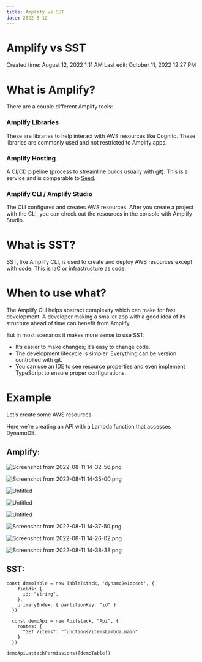 ```yaml
---
title: Amplify vs SST
date: 2022-8-12
---
```


# Amplify vs SST

Created time: August 12, 2022 1:11 AM
Last edit: October 11, 2022 12:27 PM

# What is Amplify?

There are a couple different Amplify tools:

### Amplify Libraries

These are libraries to help interact with AWS resources like Cognito. These libraries are commonly used and not restricted to Amplify apps.

### Amplify Hosting

A CI/CD pipeline (process to streamline builds usually with git). This is a service and is comparable to [Seed](https://seed.run/).

### Amplify CLI / Amplify Studio

The CLI configures and creates AWS resources. After you create a project with the CLI, you can check out the resources in the console with Amplify Studio.

# What is SST?

SST, like Amplify CLI, is used to create and deploy AWS resources except with code. This is IaC or infrastructure as code.

# When to use what?

The Amplify CLI helps abstract complexity which can make for fast development. A developer making a smaller app with a good idea of its structure ahead of time can benefit from Amplify.

But in most scenarios it makes more sense to use SST:

- It’s easier to make changes; it’s easy to change code.
- The development lifecycle is simpler. Everything can be version controlled with git.
- You can use an IDE to see resource properties and even implement TypeScript to ensure proper configurations.

# Example

Let’s create some AWS resources.

Here we’re creating an API with a Lambda function that accesses DynamoDB.

## Amplify:

![Screenshot from 2022-08-11 14-32-56.png](Amplify%20vs%20SST%2038875d865f584dd399565c7947cf03e1/Screenshot_from_2022-08-11_14-32-56.png)

![Screenshot from 2022-08-11 14-35-00.png](Amplify%20vs%20SST%2038875d865f584dd399565c7947cf03e1/Screenshot_from_2022-08-11_14-35-00.png)

![Untitled](Amplify%20vs%20SST%2038875d865f584dd399565c7947cf03e1/Untitled.png)

![Untitled](Amplify%20vs%20SST%2038875d865f584dd399565c7947cf03e1/Untitled%201.png)

![Untitled](Amplify%20vs%20SST%2038875d865f584dd399565c7947cf03e1/Untitled%202.png)

![Screenshot from 2022-08-11 14-37-50.png](Amplify%20vs%20SST%2038875d865f584dd399565c7947cf03e1/Screenshot_from_2022-08-11_14-37-50.png)

![Screenshot from 2022-08-11 14-26-02.png](Amplify%20vs%20SST%2038875d865f584dd399565c7947cf03e1/Screenshot_from_2022-08-11_14-26-02.png)

![Screenshot from 2022-08-11 14-38-38.png](Amplify%20vs%20SST%2038875d865f584dd399565c7947cf03e1/Screenshot_from_2022-08-11_14-38-38.png)

## SST:

```tsx
const demoTable = new Table(stack, 'dynamo2e1dc4eb', {
    fields: {
      id: "string",
    },
    primaryIndex: { partitionKey: "id" }
  })

  const demoApi = new Api(stack, "Api", {
    routes: {
      "GET /items": "functions/itemsLambda.main"
    }
  })

demoApi.attachPermissions([demoTable])
```